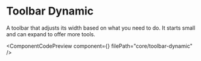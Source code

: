 
# Toolbar Dynamic

A toolbar that adjusts its width based on what you need to do. It starts small and can expand to offer more tools.

<ComponentCodePreview
  component={<ToolbarDynamic />}
  filePath="core/toolbar-dynamic"
/>
